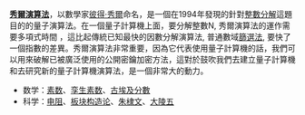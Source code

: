 '''[[秀爾演算法]]'''，以數學家[[彼得·秀爾]]命名，是一個在1994年發現的針對[[整數分解]]這題目的的量子演算法。在一個量子計算機上面，要分解整數N, 秀爾演算法的運作需要多項式時間 ，這比起傳統已知最快的因數分解演算法, 普通數域[[篩選法]], 要快了一個指數的差異。秀爾演算法非常重要，因為它代表使用量子計算機的話，我們可以用來破解已被廣泛使用的公開密鑰加密方法，這對於鼓吹我們去建立量子計算機和去研究新的量子計算機演算法，是一個非常大的動力。

* 数学：[[素数]]、[[孪生素数]]、[[古埃及分數]]
* 科学：[[电阻]]、[[板块构造论]]、[[朱棣文]]、[[大陵五]]
